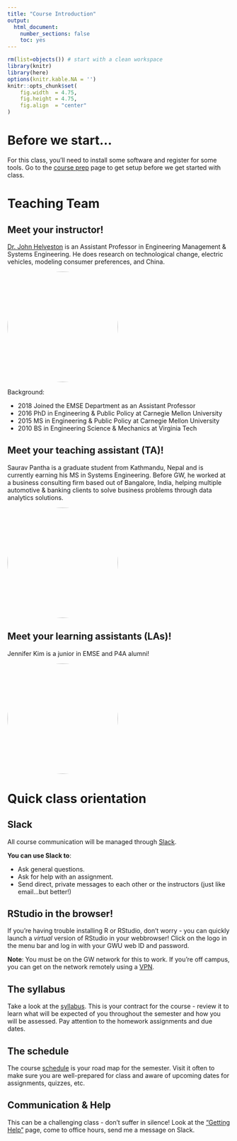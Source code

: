 ```yaml
---
title: "Course Introduction"
output:
  html_document:
    number_sections: false
    toc: yes
---
```


<!-- For circle images -->
<style>
.circle img {
  border-radius:50%;
}
</style>

```r
rm(list=objects()) # start with a clean workspace
library(knitr)
library(here)
options(knitr.kable.NA = '')
knitr::opts_chunk$set(
    fig.width  = 4.75,
    fig.height = 4.75,
    fig.align  = "center"
)
```

# Before we start...

For this class, you'll need to install some software and register for some tools. Go to the [course prep](L0-course-prep.html) page to get setup before we get started with class.

# Teaching Team

## Meet your instructor!

[Dr. John Helveston](http://www.jhelvy.com/) is an Assistant Professor in Engineering Management & Systems Engineering. He does research on technological change, electric vehicles, modeling consumer preferences, and China.

<div class="circle">
<img src="images/helveston.jpg" width=250>
</div>

Background:

- 2018 Joined the EMSE Department as an Assistant Professor
- 2016 PhD in Engineering & Public Policy at Carnegie Mellon University
- 2015 MS in Engineering & Public Policy at Carnegie Mellon University
- 2010 BS in Engineering Science & Mechanics at Virginia Tech

## Meet your teaching assistant (TA)!

Saurav Pantha is a graduate student from Kathmandu, Nepal and is currently earning his MS in Systems Engineering. Before GW, he worked at a business consulting firm based out of Bangalore, India, helping multiple automotive & banking clients to solve business problems through data analytics solutions.

<div class="circle">
<img src="images/pantha.jpg" width=250>
</div>

## Meet your learning assistants (LAs)!

Jennifer Kim is a junior in EMSE and P4A alumni!

<div class="circle">
<img src="images/kim.png" width=250>
</div>

# Quick class orientation

## Slack

All course communication will be managed through [Slack](https://emse-p4a-f20.slack.com).

**You can use Slack to**:

- Ask general questions.
- Ask for help with an assignment.
- Send direct, private messages to each other or the instructors (just like email...but better!)

## RStudio in the browser!

If you're having trouble installing R or RStudio, don't worry - you can quickly launch a _virtual_ version of RStudio in your webbrowser! Click on the <i class="fab fa-r-project"></i> logo in the menu bar and log in with your GWU web ID and password.

**Note**: You must be on the GW network for this to work. If you're off campus, you can get on the network remotely using a [VPN](https://seascf.seas.gwu.edu/vpn-access).

## The syllabus

Take a look at the [syllabus](syllabus.html). This is your contract for the course - review it to learn what will be expected of you throughout the semester and how you will be assessed. Pay attention to the homework assignments and due dates.

## The schedule

The course [schedule](schedule.html) is your road map for the semester. Visit it often to make sure you are well-prepared for class and aware of upcoming dates for assignments, quizzes, etc.

## Communication & Help

This can be a challenging class - don't suffer in silence! Look at the ["Getting Help"](ref-getting-help.html) page, come to office hours, send me a message on Slack.
